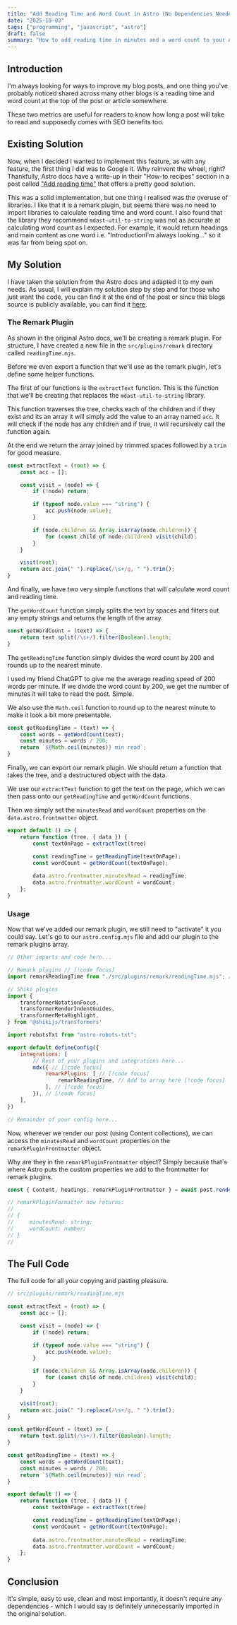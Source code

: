 ```yaml
---
title: "Add Reading Time and Word Count in Astro (No Dependencies Needed)"
date: "2025-10-03"
tags: ["programming", "javascript", "astro"]
draft: false
summary: "How to add reading time in minutes and a word count to your Astro blog posts."
---
```


## Introduction

I'm always looking for ways to improve my blog posts, and one thing you've probably noticed shared across many other blogs is a reading time and word count at the top of the post or article somewhere.

These two metrics are useful for readers to know how long a post will take to read and supposedly comes with SEO benefits too.

## Existing Solution

Now, when I decided I wanted to implement this feature, as with any feature, the first thing I did was to Google it. Why reinvent the wheel, right? Thankfully, Astro docs have a write-up in their "How-to recipes" section in a post called ["Add reading time"](https://docs.astro.build/en/recipes/reading-time) that offers a pretty good solution.

This was a solid implementation, but one thing I realised was the overuse of libraries. I like that it is a remark plugin, but seems there was no need to import libraries to calculate reading time and word count. I also found that the library they recommend `mdast-util-to-string` was not as accurate at calculating word count as I expected. For example, it would return headings and main content as one word i.e. "IntroductionI'm always looking..." so it was far from being spot on.

## My Solution

I have taken the solution from the Astro docs and adapted it to my own needs. As usual, I will explain my solution step by step and for those who just want the code, you can find it at the end of the post or since this blogs source is publicly available, you can find it [here](https://github.com/ak-tr/akif.kr/blob/main/src/plugins/remark/readingTime.mjs).

### The Remark Plugin

As shown in the original Astro docs, we'll be creating a remark plugin. For structure, I have created a new file in the `src/plugins/remark` directory called `readingTime.mjs`.

Before we even export a function that we'll use as the remark plugin, let's define some helper functions.

The first of our functions is the `extractText` function. This is the function that we'll be creating that replaces the `mdast-util-to-string` library.

This function traverses the tree, checks each of the children and if they exist and its an array it will simply add the value to an array named `acc`. It will check if the node has any children and if true, it will recursively call the function again.

At the end we return the array joined by trimmed spaces followed by a `trim` for good measure.

```js
const extractText = (root) => {
    const acc = [];

    const visit = (node) => {
        if (!node) return;

        if (typeof node.value === "string") {
            acc.push(node.value);
        }

        if (node.children && Array.isArray(node.children)) {
            for (const child of node.children) visit(child);
        }
    }

    visit(root);
    return acc.join(" ").replace(/\s+/g, " ").trim();
}
```

And finally, we have two very simple functions that will calculate word count and reading time.

The `getWordCount` function simply splits the text by spaces and filters out any empty strings and returns the length of the array.

```js
const getWordCount = (text) => {
    return text.split(/\s+/).filter(Boolean).length;
}
```

The `getReadingTime` function simply divides the word count by 200 and rounds up to the nearest minute. 

I used my friend ChatGPT to give me the average reading speed of 200 words per minute. If we divide the word count by 200, we get the number of minutes it will take to read the post. Simple.

We also use the `Math.ceil` function to round up to the nearest minute to make it look a bit more presentable.

```js
const getReadingTime = (text) => {
    const words = getWordCount(text);
    const minutes = words / 200;
    return `${Math.ceil(minutes)} min read`;
}
```

Finally, we can export our remark plugin. We should return a function that takes the tree, and a destructured object with the data.

We use our `extractText` function to get the text on the page, which we can then pass onto our `getReadingTime` and `getWordCount` functions.

Then we simply set the `minutesRead` and `wordCount` properties on the `data.astro.frontmatter` object.

```js
export default () => {
    return function (tree, { data }) {
        const textOnPage = extractText(tree)

        const readingTime = getReadingTime(textOnPage);
        const wordCount = getWordCount(textOnPage);
    
        data.astro.frontmatter.minutesRead = readingTime;
        data.astro.frontmatter.wordCount = wordCount;
    };
}
```

### Usage

Now that we've added our remark plugin, we still need to "activate" it you could say. Let's go to our `astro.config.mjs` file and add our plugin to the remark plugins array.

```js {3-4,18-22}
// Other imports and code here...

// Remark plugins // [!code focus]
import remarkReadingTime from "./src/plugins/remark/readingTime.mjs"; // Import here [!code focus]

// Shiki plugins
import { 
    transformerNotationFocus, 
    transformerRenderIndentGuides,
    transformerMetaHighlight,
} from '@shikijs/transformers'

import robotsTxt from "astro-robots-txt";

export default defineConfig({
    integrations: [
        // Rest of your plugins and integrations here...
        mdx({ // [!code focus]
            remarkPlugins: [ // [!code focus]
                remarkReadingTime, // Add to array here [!code focus]
            ], // [!code focus]
        }), // [!code focus]
    ],
})

// Remainder of your config here...
```

Now, wherever we render our post (using Content collections), we can access the `minutesRead` and `wordCount` properties on the `remarkPluginFrontmatter` object.

Why are they in the `remarkPluginFrontmatter` object? Simply because that's where Astro puts the custom properties we add to the frontmatter for remark plugins.

```ts
const { Content, headings, remarkPluginFrontmatter } = await post.render();

// remarkPluginFormatter now returns:
//
// {
//     minutesRead: string;
//     wordCount: number;
// }
//
```

## The Full Code

The full code for all your copying and pasting pleasure.

<Collapsible title="View Full Code" useMonoFont>

```js
// src/plugins/remark/readingTime.mjs

const extractText = (root) => {
    const acc = [];

    const visit = (node) => {
        if (!node) return;

        if (typeof node.value === "string") {
            acc.push(node.value);
        }

        if (node.children && Array.isArray(node.children)) {
            for (const child of node.children) visit(child);
        }
    }

    visit(root);
    return acc.join(" ").replace(/\s+/g, " ").trim();
}

const getWordCount = (text) => {
    return text.split(/\s+/).filter(Boolean).length;
}

const getReadingTime = (text) => {
    const words = getWordCount(text);
    const minutes = words / 200;
    return `${Math.ceil(minutes)} min read`;
}

export default () => {
    return function (tree, { data }) {
        const textOnPage = extractText(tree)

        const readingTime = getReadingTime(textOnPage);
        const wordCount = getWordCount(textOnPage);
    
        data.astro.frontmatter.minutesRead = readingTime;
        data.astro.frontmatter.wordCount = wordCount;
    };
}
```

</Collapsible>

## Conclusion

It's simple, easy to use, clean and most importantly, it doesn't require any dependencies - which I would say is definitely unnecessarily imported in the original solution.